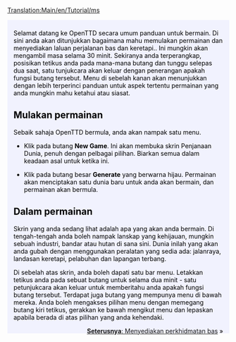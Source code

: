 [[Translation:Main/en/Tutorial/ms]]
{{en/Tabs|5|1
|Tutorial|1. Permulaan<!--
-->|Tutorial/Buses/ms|2. Bas<!--
-->|Tutorial/Trains/ms|3. Keretapi<!--
-->|Tutorial/Planes/ms|4. Pesawat<!--
-->|Tutorial/Conclusion/ms|5. Kesimpulan}}
<div style="padding:.5em 1em 1em 1em; border-top:none; background-color:#f1f2fe; color:#000;">
{{en/Tutorial}}
Selamat datang ke OpenTTD secara umum panduan untuk bermain. Di sini anda akan ditunjukkan bagaimana mahu memulakan permainan dan menyediakan laluan perjalanan bas dan keretapi.. Ini mungkin akan mengambil masa selama 30 minit. Sekiranya anda terperangkap, posisikan tetikus anda pada mana-mana butang dan tunggu selepas dua saat, satu tunjukcara akan keluar dengan penerangan apakah fungsi butang tersebut. Menu di sebelah kanan akan menunjukkan dengan lebih terperinci panduan untuk aspek tertentu permainan yang anda mungkin mahu ketahui atau siasat.
==Mulakan permainan==
{{en/Phototable|[[File:en/Main menu new game.png|Main menu]]|OpenTTD's main menu|center}}
Sebaik sahaja OpenTTD bermula, anda akan nampak satu menu.


*Klik pada butang '''New Game'''. Ini akan membuka skrin Penjanaan Dunia, penuh dengan pelbagai pilihan. Biarkan semua dalam keadaan asal untuk ketika ini.
{{en/Phototable|[[File:en/Worldgenerationdialog.png|Dialog Penjanaan Dunia]]|Dialog Penjanaan Dunia. Empat imej di atas adalah untuk anda menukar keadaan cuaca. Untuk tujuan panduan ini, kita tinggalkan semua pilihan seperti asal.|center}}


*Klik pada butang besar '''Generate''' yang berwarna hijau. Permainan akan menciptakan satu dunia baru untuk anda akan bermain, dan permainan akan bermula.

==Dalam permainan==
{{en/Phototable|[[File:en/Aftergamestart.png|selepas bermula]]|Sebaik sahaja permainan bermula.|kanan}}
Skrin yang anda sedang lihat adalah apa yang akan anda bermain. Di tengah-tengah anda boleh nampak lanskap yang kehijauan, mungkin sebuah industri, bandar atau hutan di sana sini. Dunia inilah yang akan anda gubah dengan menggunakan peralatan yang sedia ada: jalanraya, landasan keretapi, pelabuhan dan lapangan terbang.

Di sebelah atas skrin, anda boleh dapati satu bar menu. Letakkan tetikus anda pada sebuat butang untuk selama dua minit - satu petunjukcara akan keluar untuk memberitahu anda apakah fungsi butang tersebut. Terdapat juga butang yang mempunya menu di bawah mereka. Anda boleh mengakses pilihan menu dengan memegang butang kiri tetikus, gerakkan ke bawah mengikut menu dan lepaskan apabila berada di atas pilihan yang anda kehendaki.
<br style="clear:both;">


<span style="float: right">[[Main/en/Tutorial/Buses/ms|'''Seterusnya''': Menyediakan perkhidmatan bas]] &raquo;</span>
</div>
